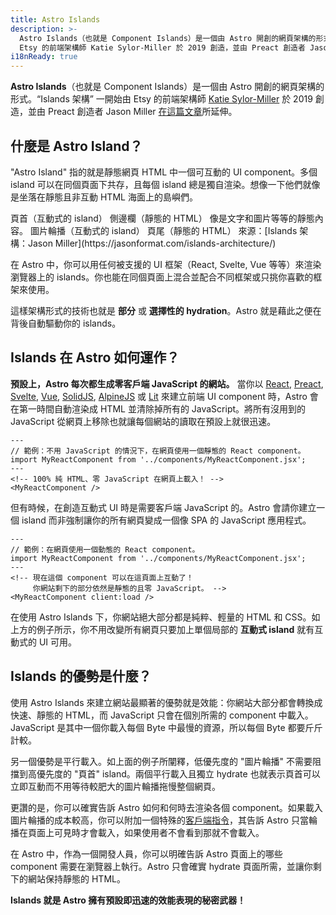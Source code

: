 ```yaml
---
title: Astro Islands
description: >-
  Astro Islands（也就是 Component Islands）是一個由 Astro 開創的網頁架構的形式。“Islands 架構” 一開始由
  Etsy 的前端架構師 Katie Sylor-Miller 於 2019 創造，並由 Preact 創造者 Jason Miller 所延伸。
i18nReady: true
---
```




**Astro Islands**（也就是 Component Islands）是一個由 Astro 開創的網頁架構的形式。“Islands 架構” 一開始由 Etsy 的前端架構師 [Katie Sylor-Miller](https://twitter.com/ksylor) 於 2019 創造，並由 Preact 創造者 Jason Miller [在這篇文章](https://jasonformat.com/islands-architecture/)所延伸。


## 什麼是 Astro Island？

"Astro Island" 指的就是靜態網頁 HTML 中一個可互動的 UI component。多個 island 可以在同個頁面下共存，且每個 island 總是獨自渲染。想像一下他們就像是坐落在靜態且非互動 HTML 海面上的島嶼們。

<IslandsDiagram>
    <Fragment slot="headerApp">頁首（互動式的 island）</Fragment>
    <Fragment slot="sidebarApp">側邊欄（靜態的 HTML）</Fragment>
    <Fragment slot="main">
        像是文字和圖片等等的靜態內容。
    </Fragment>
    <Fragment slot="carouselApp">圖片輪播（互動式的 island）</Fragment>
    <Fragment slot="footer">頁尾（靜態的 HTML）</Fragment>
    <Fragment slot="source">來源：[Islands 架構：Jason Miller](https://jasonformat.com/islands-architecture/)</Fragment>
</IslandsDiagram>

在 Astro 中，你可以用任何被支援的 UI 框架（React, Svelte, Vue 等等）來渲染瀏覽器上的 islands。你也能在同個頁面上混合並配合不同框架或只挑你喜歡的框架來使用。

這樣架構形式的技術也就是 **部分** 或 **選擇性的 hydration**。Astro 就是藉此之便在背後自動驅動你的 islands。

## Islands 在 Astro 如何運作？

**預設上，Astro 每次都生成零客戶端 JavaScript 的網站。** 當你以  [React](https://reactjs.org/), [Preact](https://preactjs.com/), [Svelte](https://svelte.dev/), [Vue](https://vuejs.org/), [SolidJS](https://www.solidjs.com/), [AlpineJS](https://alpinejs.dev/) 或 [Lit](https://lit.dev/) 來建立前端 UI component 時，Astro 會在第一時間自動渲染成 HTML 並清除掉所有的 JavaScript。將所有沒用到的 JavaScript 從網頁上移除也就讓每個網站的讀取在預設上就很迅速。

```astro title="src/pages/index.astro"
---
// 範例：不用 JavaScript 的情況下，在網頁使用一個靜態的 React component。
import MyReactComponent from '../components/MyReactComponent.jsx';
---
<!-- 100% 純 HTML、零 JavaScript 在網頁上載入！ -->
<MyReactComponent />
```

但有時候，在創造互動式 UI 時是需要客戶端 JavaScript 的。Astro 會請你建立一個 island 而非強制讓你的所有網頁變成一個像 SPA 的 JavaScript 應用程式。

```astro title="src/pages/index.astro" ins="client:load"
---
// 範例：在網頁使用一個動態的 React component。
import MyReactComponent from '../components/MyReactComponent.jsx';
---
<!-- 現在這個 component 可以在這頁面上互動了！ 
     你網站剩下的部分依然是靜態的且零 JavaScript。 -->
<MyReactComponent client:load />
```

在使用 Astro Islands 下，你網站絕大部分都是純粹、輕量的 HTML 和 CSS。如上方的例子所示，你不用改變所有網頁只要加上單個局部的 **互動式 island** 就有互動式的 UI 可用。

## Islands 的優勢是什麼？

使用 Astro Islands 來建立網站最顯著的優勢就是效能：你網站大部分都會轉換成快速、靜態的 HTML，而 JavaScript 只會在個別所需的 component 中載入。JavaScript 是其中一個你載入每個 Byte 中最慢的資源，所以每個 Byte 都要斤斤計較。

另一個優勢是平行載入。如上面的例子所闡釋，低優先度的 "圖片輪播" 不需要阻擋到高優先度的 "頁首" island。兩個平行載入且獨立 hydrate 也就表示頁首可以立即互動而不用等待較肥大的圖片輪播拖慢整個網頁。

更讚的是，你可以確實告訴 Astro 如何和何時去渲染各個 component。如果載入圖片輪播的成本較高，你可以附加一個特殊的[客戶端指令](/zh-tw/reference/directives-reference/#client-directives)，其告訴 Astro 只當輪播在頁面上可見時才會載入，如果使用者不會看到那就不會載入。

在 Astro 中，作為一個開發人員，你可以明確告訴 Astro 頁面上的哪些 component 需要在瀏覽器上執行。Astro 只會確實 hydrate 頁面所需，並讓你剩下的網站保持靜態的 HTML。

**Islands 就是 Astro 擁有預設即迅速的效能表現的秘密武器！**
